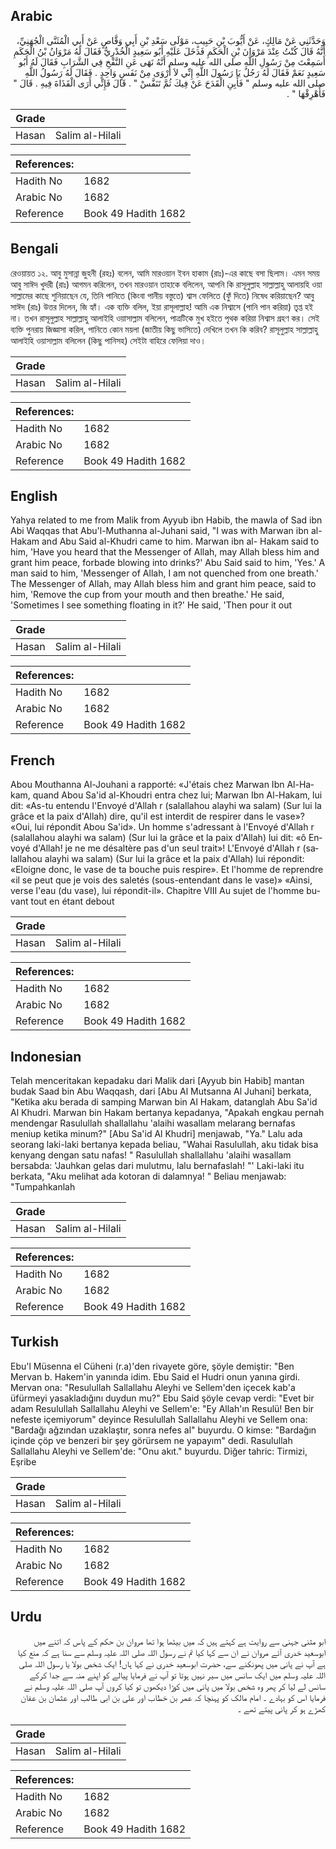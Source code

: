 ## Arabic

<div
  dir="rtl"
  lang="ar"
  style={{ fontSize: "larger", backgroundColor: "#f8f9fa", padding: 20 }}
>
  وَحَدَّثَنِي عَنْ مَالِكٍ، عَنْ أَيُّوبَ بْنِ حَبِيبٍ، مَوْلَى سَعْدِ بْنِ
  أَبِي وَقَّاصٍ عَنْ أَبِي الْمُثَنَّى الْجُهَنِيِّ، أَنَّهُ قَالَ كُنْتُ
  عِنْدَ مَرْوَانَ بْنِ الْحَكَمِ فَدَخَلَ عَلَيْهِ أَبُو سَعِيدٍ الْخُدْرِيُّ
  فَقَالَ لَهُ مَرْوَانُ بْنُ الْحَكَمِ أَسَمِعْتَ مِنْ رَسُولِ اللَّهِ صلى الله
  عليه وسلم أَنَّهُ نَهَى عَنِ النَّفْخِ فِي الشَّرَابِ فَقَالَ لَهُ أَبُو
  سَعِيدٍ نَعَمْ فَقَالَ لَهُ رَجُلٌ يَا رَسُولَ اللَّهِ إِنِّي لاَ أَرْوَى مِنْ
  نَفَسٍ وَاحِدٍ ‏.‏ فَقَالَ لَهُ رَسُولُ اللَّهِ صلى الله عليه وسلم ‏"‏
  فَأَبِنِ الْقَدَحَ عَنْ فِيكَ ثُمَّ تَنَفَّسْ ‏"‏ ‏.‏ قَالَ فَإِنِّي أَرَى
  الْقَذَاةَ فِيهِ ‏.‏ قَالَ ‏"‏ فَأَهْرِقْهَا ‏"‏ ‏.‏
</div>
<div style={{ backgroundColor: "#f8f9fa", padding: 20, marginBottom: 10 }}>
  <table>
    <thead>
      <tr>
        <th>Grade</th>
        <th></th>
      </tr>
    </thead>
    <tbody>
      <tr>
        <td>Hasan</td>
        <td>Salim al-Hilali</td>
      </tr>
    </tbody>
  </table>
  <table>
    <thead>
      <tr>
        <th>References:</th>
        <th></th>
      </tr>
    </thead>
    <tbody>
      <tr>
        <td>Hadith No</td>
        <td>1682</td>
      </tr>
      <tr>
        <td>Arabic No</td>
        <td>1682</td>
      </tr>
      <tr>
        <td>Reference</td>
        <td>Book 49 Hadith 1682</td>
      </tr>
    </tbody>
  </table>
</div>

## Bengali

<div
  dir="ltr"
  lang="bn"
  style={{ fontSize: "larger", backgroundColor: "#f8f9fa", padding: 20 }}
>
  রেওয়ায়ত ১২. আবু মুসান্না জুহনী (রহঃ) বলেন, আমি মারওয়ান ইবন হাকাম (রাঃ)-এর
  কাছে বসা ছিলাম। এমন সময় আবু সাঈদ খুদরী (রাঃ) আগমন করিলেন, তখন মারওয়ান তাহাকে
  বলিলেন, আপনি কি রাসূলুল্লাহ সাল্লাল্লাহু আলায়হি ওয়া সাল্লামের কাছে
  শুনিয়াছেন যে, তিনি পানিতে (কিংবা পানীয় বস্তুতে) শ্বাস ফেলিতে (ফুঁ দিতে)
  নিষেধ করিয়াছেন? আবু সাঈদ (রাঃ) উত্তর দিলেন, জি হ্যাঁ। এক ব্যক্তি বলিল, ইয়া
  রাসূলাল্লাহ! আমি এক নিশ্বাসে (পানি পান করিয়া) তৃপ্ত হই না। তখন রাসূলুল্লাহ
  সাল্লাল্লাহু আলাইহি ওয়াসাল্লাম বলিলেন, পাত্রটিকে মুখ হইতে পৃথক করিয়া নিশ্বাস
  গ্রহণ কর। সেই ব্যক্তি পুনরায় জিজ্ঞাসা করিল, পানিতে কোন ময়লা (জাতীয় কিছু
  ভাসিতে) দেখিলে তখন কি করিব? রাসূলুল্লাহ সাল্লাল্লাহু আলাইহি ওয়াসাল্লাম বলিলেন
  (কিছু পানিসহ) সেইটা বাহিরে ফেলিয়া দাও।
</div>
<div style={{ backgroundColor: "#f8f9fa", padding: 20, marginBottom: 10 }}>
  <table>
    <thead>
      <tr>
        <th>Grade</th>
        <th></th>
      </tr>
    </thead>
    <tbody>
      <tr>
        <td>Hasan</td>
        <td>Salim al-Hilali</td>
      </tr>
    </tbody>
  </table>
  <table>
    <thead>
      <tr>
        <th>References:</th>
        <th></th>
      </tr>
    </thead>
    <tbody>
      <tr>
        <td>Hadith No</td>
        <td>1682</td>
      </tr>
      <tr>
        <td>Arabic No</td>
        <td>1682</td>
      </tr>
      <tr>
        <td>Reference</td>
        <td>Book 49 Hadith 1682</td>
      </tr>
    </tbody>
  </table>
</div>

## English

<div
  dir="ltr"
  lang="en"
  style={{ fontSize: "larger", backgroundColor: "#f8f9fa", padding: 20 }}
>
  Yahya related to me from Malik from Ayyub ibn Habib, the mawla of Sad ibn Abi
  Waqqas that Abu'l-Muthanna al-Juhani said, "I was with Marwan ibn al-Hakam and
  Abu Said al-Khudri came to him. Marwan ibn al- Hakam said to him, 'Have you
  heard that the Messenger of Allah, may Allah bless him and grant him peace,
  forbade blowing into drinks?' Abu Said said to him, 'Yes.' A man said to him,
  'Messenger of Allah, I am not quenched from one breath.' The Messenger of
  Allah, may Allah bless him and grant him peace, said to him, 'Remove the cup
  from your mouth and then breathe.' He said, 'Sometimes I see something
  floating in it?' He said, 'Then pour it out
</div>
<div style={{ backgroundColor: "#f8f9fa", padding: 20, marginBottom: 10 }}>
  <table>
    <thead>
      <tr>
        <th>Grade</th>
        <th></th>
      </tr>
    </thead>
    <tbody>
      <tr>
        <td>Hasan</td>
        <td>Salim al-Hilali</td>
      </tr>
    </tbody>
  </table>
  <table>
    <thead>
      <tr>
        <th>References:</th>
        <th></th>
      </tr>
    </thead>
    <tbody>
      <tr>
        <td>Hadith No</td>
        <td>1682</td>
      </tr>
      <tr>
        <td>Arabic No</td>
        <td>1682</td>
      </tr>
      <tr>
        <td>Reference</td>
        <td>Book 49 Hadith 1682</td>
      </tr>
    </tbody>
  </table>
</div>

## French

<div
  dir="ltr"
  lang="fr"
  style={{ fontSize: "larger", backgroundColor: "#f8f9fa", padding: 20 }}
>
  Abou Mouthanna Al-Jouhani a rapporté: «J'étais chez Marwan Ibn Al-Hakam, quand
  Abou Sa'id al-Khoudri entra chez lui; Marwan Ibn Al-Hakam, lui dit: «As-tu
  entendu l'Envoyé d'Allah r (salallahou alayhi wa salam) (Sur lui la grâce et
  la paix d'Allah) dire, qu'il est interdit de respirer dans le vase»? «Oui, lui
  répondit Abou Sa'id». Un homme s'adressant à l'Envoyé d'Allah r (salallahou
  alayhi wa salam) (Sur lui la grâce et la paix d'Allah) lui dit: «ô Envoyé
  d'Allah! je ne me désaltère pas d'un seul trait»! L'Envoyé d'Allah r
  (salallahou alayhi wa salam) (Sur lui la grâce et la paix d'Allah) lui
  répondit: «Eloigne donc, le vase de ta bouche puis respire». Et l'homme de
  reprendre «il se peut que je vois des saletés (sous-entendant dans le vase)»
  «Ainsi, verse l'eau (du vase), lui répondit-il». Chapitre VIII Au sujet de
  l'homme buvant tout en étant debout
</div>
<div style={{ backgroundColor: "#f8f9fa", padding: 20, marginBottom: 10 }}>
  <table>
    <thead>
      <tr>
        <th>Grade</th>
        <th></th>
      </tr>
    </thead>
    <tbody>
      <tr>
        <td>Hasan</td>
        <td>Salim al-Hilali</td>
      </tr>
    </tbody>
  </table>
  <table>
    <thead>
      <tr>
        <th>References:</th>
        <th></th>
      </tr>
    </thead>
    <tbody>
      <tr>
        <td>Hadith No</td>
        <td>1682</td>
      </tr>
      <tr>
        <td>Arabic No</td>
        <td>1682</td>
      </tr>
      <tr>
        <td>Reference</td>
        <td>Book 49 Hadith 1682</td>
      </tr>
    </tbody>
  </table>
</div>

## Indonesian

<div
  dir="ltr"
  lang="id"
  style={{ fontSize: "larger", backgroundColor: "#f8f9fa", padding: 20 }}
>
  Telah menceritakan kepadaku dari Malik dari [Ayyub bin Habib] mantan budak
  Saad bin Abu Waqqash, dari [Abu Al Mutsanna Al Juhani] berkata, "Ketika aku
  berada di samping Marwan bin Al Hakam, datanglah Abu Sa'id Al Khudri. Marwan
  bin Hakam bertanya kepadanya, "Apakah engkau pernah mendengar Rasulullah
  shallallahu 'alaihi wasallam melarang bernafas meniup ketika minum?" [Abu
  Sa'id Al Khudri] menjawab, "Ya." Lalu ada seorang laki-laki bertanya kepada
  beliau, "Wahai Rasulullah, aku tidak bisa kenyang dengan satu nafas! "
  Rasulullah shallallahu 'alaihi wasallam bersabda: 'Jauhkan gelas dari mulutmu,
  lalu bernafaslah! "' Laki-laki itu berkata, "Aku melihat ada kotoran di
  dalamnya! " Beliau menjawab: "Tumpahkanlah
</div>
<div style={{ backgroundColor: "#f8f9fa", padding: 20, marginBottom: 10 }}>
  <table>
    <thead>
      <tr>
        <th>Grade</th>
        <th></th>
      </tr>
    </thead>
    <tbody>
      <tr>
        <td>Hasan</td>
        <td>Salim al-Hilali</td>
      </tr>
    </tbody>
  </table>
  <table>
    <thead>
      <tr>
        <th>References:</th>
        <th></th>
      </tr>
    </thead>
    <tbody>
      <tr>
        <td>Hadith No</td>
        <td>1682</td>
      </tr>
      <tr>
        <td>Arabic No</td>
        <td>1682</td>
      </tr>
      <tr>
        <td>Reference</td>
        <td>Book 49 Hadith 1682</td>
      </tr>
    </tbody>
  </table>
</div>

## Turkish

<div
  dir="ltr"
  lang="tr"
  style={{ fontSize: "larger", backgroundColor: "#f8f9fa", padding: 20 }}
>
  Ebu'l Müsenna el Cüheni (r.a)'den rivayete göre, şöyle demiştir: "Ben Mervan
  b. Hakem'in yanında idim. Ebu Said el Hudri onun yanına girdi. Mervan ona:
  "Resulullah Sallallahu Aleyhi ve Sellem'den içecek kab'a üfürmeyi
  yasakladığını duydun mu?" Ebu Said şöyle cevap verdi: "Evet bir adam
  Resulullah Sallallahu Aleyhi ve Sellem'e: "Ey Allah'ın Resulü! Ben bir nefeste
  içemiyorum" deyince Resulullah Sallallahu Aleyhi ve Sellem ona: "Bardağı
  ağzından uzaklaştır, sonra nefes al" buyurdu. O kimse: "Bardağın içinde çöp ve
  benzeri bir şey görürsem ne yapayım" dedi. Rasulullah Sallallahu Aleyhi ve
  Sellem'de: "Onu akıt." buyurdu. Diğer tahric: Tirmizi, Eşribe
</div>
<div style={{ backgroundColor: "#f8f9fa", padding: 20, marginBottom: 10 }}>
  <table>
    <thead>
      <tr>
        <th>Grade</th>
        <th></th>
      </tr>
    </thead>
    <tbody>
      <tr>
        <td>Hasan</td>
        <td>Salim al-Hilali</td>
      </tr>
    </tbody>
  </table>
  <table>
    <thead>
      <tr>
        <th>References:</th>
        <th></th>
      </tr>
    </thead>
    <tbody>
      <tr>
        <td>Hadith No</td>
        <td>1682</td>
      </tr>
      <tr>
        <td>Arabic No</td>
        <td>1682</td>
      </tr>
      <tr>
        <td>Reference</td>
        <td>Book 49 Hadith 1682</td>
      </tr>
    </tbody>
  </table>
</div>

## Urdu

<div
  dir="rtl"
  lang="ur"
  style={{ fontSize: "larger", backgroundColor: "#f8f9fa", padding: 20 }}
>
  ابو مثنی جہنی سے روایت ہے کہتے ہیں کہ میں بیٹھا ہوا تھا مروان بن حکم کے پاس کہ
  اتنے میں ابوسعید خدری آئے مروان نے ان سے کہا کیا تم نے رسول اللہ صلی اللہ علیہ
  وسلم سے سنا ہے کہ منع کیا ہے آپ نے پانی میں پھونکنے سے، حضرت ابوسعید خدری نے
  کہا ہاں! ایک شخص بولا یا رسول اللہ صلی اللہ علیہ وسلم میں ایک سانس میں سیر
  نہیں ہوتا تو آپ نے فرمایا پیالے کو اپنے منہ سے جدا کرکے سانس لے لیا کر پھر وہ
  شخص بولا میں پانی میں کوڑا دیکھوں تو کیا کروں آپ صلی اللہ علیہ وسلم نے فرمایا
  اس کو بہادے ۔ امام مالک کو پہنچا کہ عمر بن خطاب اور علی بن ابی طالب اور عثمان
  بن عفان کھڑے ہو کر پانی پیتے تھے ۔
</div>
<div style={{ backgroundColor: "#f8f9fa", padding: 20, marginBottom: 10 }}>
  <table>
    <thead>
      <tr>
        <th>Grade</th>
        <th></th>
      </tr>
    </thead>
    <tbody>
      <tr>
        <td>Hasan</td>
        <td>Salim al-Hilali</td>
      </tr>
    </tbody>
  </table>
  <table>
    <thead>
      <tr>
        <th>References:</th>
        <th></th>
      </tr>
    </thead>
    <tbody>
      <tr>
        <td>Hadith No</td>
        <td>1682</td>
      </tr>
      <tr>
        <td>Arabic No</td>
        <td>1682</td>
      </tr>
      <tr>
        <td>Reference</td>
        <td>Book 49 Hadith 1682</td>
      </tr>
    </tbody>
  </table>
</div>
